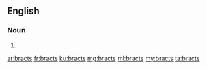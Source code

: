==English==

===Noun===
{{head|en|plural}}

# {{plural of|bract|lang=en|nocat=1}}

[[ar:bracts]]
[[fr:bracts]]
[[ku:bracts]]
[[mg:bracts]]
[[ml:bracts]]
[[my:bracts]]
[[ta:bracts]]